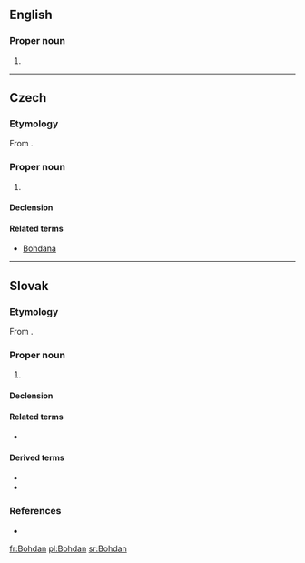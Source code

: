 ==English==

===Proper noun===
{{en-proper noun}}

# {{alternative form of|Bogdan|lang=en}}

----

==Czech==
{{wikipedia|lang=cs}}

===Etymology===
From {{inh|cs|sla-pro|*Bogъdanъ}}.

===Proper noun===
{{cs-proper noun|g=m}}

# {{given name|male|lang=cs}}

====Declension====
{{cs-decl-noun
|Bohdan|Bohdana|Bohdanovi|Bohdana|Bohdane|Bohdanovi|Bohdanem
|Bohdani, Bohdanové|Bohdanů|Bohdanům|Bohdany|Bohdani, Bohdanové|Bohdanech|Bohdany
}}

====Related terms====
* [[Bohdana]]

----

==Slovak==
{{wikipedia|lang=sk}}

===Etymology===
From {{inh|sk|sla-pro|*Bogъdanъ}}.

===Proper noun===
{{sk-proper noun|g=m|gen=Bohdana|decl=chlap}}

# {{given name|male|lang=sk}}

====Declension====
{{sk-decl-noun-sg|Bohdan|Bohdana|Bohdanovi|Bohdana|Bohdanovi|Bohdanom}}

====Related terms====
* {{l|sk|Bohdana}}

====Derived terms====
* {{l|sk|Božo}}
* {{l|sk|Bohdanko}}

===References===
* {{R:SDK}}

[[fr:Bohdan]]
[[pl:Bohdan]]
[[sr:Bohdan]]